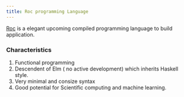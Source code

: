 ```yaml
---
title: Roc programming Language
---
```


[Roc](https://www.roc-lang.org/) is a elegant upcoming compiled programming language to build application.

### Characteristics
1. Functional programming
2. Descendent of Elm ( no active development) which inherits Haskell style.
3. Very minimal and consize syntax
4. Good potential for Scientific computing and machine learning.
  

